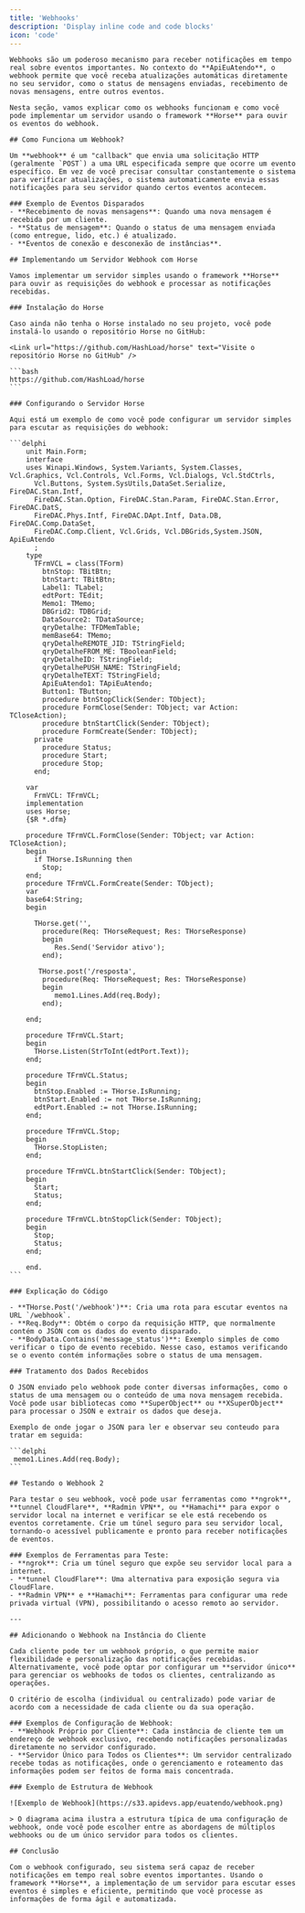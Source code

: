```yaml
---
title: 'Webhooks'
description: 'Display inline code and code blocks'
icon: 'code'
---
```


    Webhooks são um poderoso mecanismo para receber notificações em tempo real sobre eventos importantes. No contexto do **ApiEuAtendo**, o webhook permite que você receba atualizações automáticas diretamente no seu servidor, como o status de mensagens enviadas, recebimento de novas mensagens, entre outros eventos.

    Nesta seção, vamos explicar como os webhooks funcionam e como você pode implementar um servidor usando o framework **Horse** para ouvir os eventos do webhook.

    ## Como Funciona um Webhook?

    Um **webhook** é um "callback" que envia uma solicitação HTTP (geralmente `POST`) a uma URL especificada sempre que ocorre um evento específico. Em vez de você precisar consultar constantemente o sistema para verificar atualizações, o sistema automaticamente envia essas notificações para seu servidor quando certos eventos acontecem.

    ### Exemplo de Eventos Disparados
    - **Recebimento de novas mensagens**: Quando uma nova mensagem é recebida por um cliente.
    - **Status de mensagem**: Quando o status de uma mensagem enviada (como entregue, lido, etc.) é atualizado.
    - **Eventos de conexão e desconexão de instâncias**.

    ## Implementando um Servidor Webhook com Horse

    Vamos implementar um servidor simples usando o framework **Horse** para ouvir as requisições do webhook e processar as notificações recebidas.

    ### Instalação do Horse

    Caso ainda não tenha o Horse instalado no seu projeto, você pode instalá-lo usando o repositório Horse no GitHub:

    <Link url="https://github.com/HashLoad/horse" text="Visite o repositório Horse no GitHub" />

	```bash
    https://github.com/HashLoad/horse
    ```

    ### Configurando o Servidor Horse

    Aqui está um exemplo de como você pode configurar um servidor simples para escutar as requisições do webhook:

    ```delphi
		unit Main.Form;
		interface
		uses Winapi.Windows, System.Variants, System.Classes, Vcl.Graphics, Vcl.Controls, Vcl.Forms, Vcl.Dialogs, Vcl.StdCtrls,
		  Vcl.Buttons, System.SysUtils,DataSet.Serialize, FireDAC.Stan.Intf,
		  FireDAC.Stan.Option, FireDAC.Stan.Param, FireDAC.Stan.Error, FireDAC.DatS,
		  FireDAC.Phys.Intf, FireDAC.DApt.Intf, Data.DB, FireDAC.Comp.DataSet,
		  FireDAC.Comp.Client, Vcl.Grids, Vcl.DBGrids,System.JSON, ApiEuAtendo
		  ;
		type
		  TFrmVCL = class(TForm)
			btnStop: TBitBtn;
			btnStart: TBitBtn;
			Label1: TLabel;
			edtPort: TEdit;
			Memo1: TMemo;
			DBGrid2: TDBGrid;
			DataSource2: TDataSource;
			qryDetalhe: TFDMemTable;
			memBase64: TMemo;
			qryDetalheREMOTE_JID: TStringField;
			qryDetalheFROM_ME: TBooleanField;
			qryDetalheID: TStringField;
			qryDetalhePUSH_NAME: TStringField;
			qryDetalheTEXT: TStringField;
			ApiEuAtendo1: TApiEuAtendo;
			Button1: TButton;
			procedure btnStopClick(Sender: TObject);
			procedure FormClose(Sender: TObject; var Action: TCloseAction);
			procedure btnStartClick(Sender: TObject);
			procedure FormCreate(Sender: TObject);
		  private
			procedure Status;
			procedure Start;
			procedure Stop;
		  end;

		var
		  FrmVCL: TFrmVCL;
		implementation
		uses Horse;
		{$R *.dfm}

		procedure TFrmVCL.FormClose(Sender: TObject; var Action: TCloseAction);
		begin
		  if THorse.IsRunning then
			Stop;
		end;
		procedure TFrmVCL.FormCreate(Sender: TObject);
		var
		base64:String;
		begin

		  THorse.get('',
			procedure(Req: THorseRequest; Res: THorseResponse)
			begin
			   Res.Send('Servidor ativo');
			end);

		   THorse.post('/resposta',
			procedure(Req: THorseRequest; Res: THorseResponse)
			begin
			   memo1.Lines.Add(req.Body);
			end);

		end;

		procedure TFrmVCL.Start;
		begin
		  THorse.Listen(StrToInt(edtPort.Text));
		end;

		procedure TFrmVCL.Status;
		begin
		  btnStop.Enabled := THorse.IsRunning;
		  btnStart.Enabled := not THorse.IsRunning;
		  edtPort.Enabled := not THorse.IsRunning;
		end;

		procedure TFrmVCL.Stop;
		begin
		  THorse.StopListen;
		end;

		procedure TFrmVCL.btnStartClick(Sender: TObject);
		begin
		  Start;
		  Status;
		end;

		procedure TFrmVCL.btnStopClick(Sender: TObject);
		begin
		  Stop;
		  Status;
		end;

		end.
    ```

    ### Explicação do Código

    - **THorse.Post('/webhook')**: Cria uma rota para escutar eventos na URL `/webhook`.
    - **Req.Body**: Obtém o corpo da requisição HTTP, que normalmente contém o JSON com os dados do evento disparado.
    - **BodyData.Contains('message_status')**: Exemplo simples de como verificar o tipo de evento recebido. Nesse caso, estamos verificando se o evento contém informações sobre o status de uma mensagem.

    ### Tratamento dos Dados Recebidos

    O JSON enviado pelo webhook pode conter diversas informações, como o status de uma mensagem ou o conteúdo de uma nova mensagem recebida. Você pode usar bibliotecas como **SuperObject** ou **XSuperObject** para processar o JSON e extrair os dados que deseja.

    Exemplo de onde jogar o JSON para ler e observar seu conteudo para tratar em seguida:

    ```delphi
     memo1.Lines.Add(req.Body);
    ```

    ## Testando o Webhook 2

	Para testar o seu webhook, você pode usar ferramentas como **ngrok**, **tunnel CloudFlare**, **Radmin VPN**, ou **Hamachi** para expor o servidor local na internet e verificar se ele está recebendo os eventos corretamente. Crie um túnel seguro para seu servidor local, tornando-o acessível publicamente e pronto para receber notificações de eventos.

	### Exemplos de Ferramentas para Teste:
	- **ngrok**: Cria um túnel seguro que expõe seu servidor local para a internet.
	- **tunnel CloudFlare**: Uma alternativa para exposição segura via CloudFlare.
	- **Radmin VPN** e **Hamachi**: Ferramentas para configurar uma rede privada virtual (VPN), possibilitando o acesso remoto ao servidor.

	---

	## Adicionando o Webhook na Instância do Cliente

	Cada cliente pode ter um webhook próprio, o que permite maior flexibilidade e personalização das notificações recebidas. Alternativamente, você pode optar por configurar um **servidor único** para gerenciar os webhooks de todos os clientes, centralizando as operações.

	O critério de escolha (individual ou centralizado) pode variar de acordo com a necessidade de cada cliente ou da sua operação.

	### Exemplos de Configuração de Webhook:
	- **Webhook Próprio por Cliente**: Cada instância de cliente tem um endereço de webhook exclusivo, recebendo notificações personalizadas diretamente no servidor configurado.
	- **Servidor Único para Todos os Clientes**: Um servidor centralizado recebe todas as notificações, onde o gerenciamento e roteamento das informações podem ser feitos de forma mais concentrada.

	### Exemplo de Estrutura de Webhook

	![Exemplo de Webhook](https://s33.apidevs.app/euatendo/webhook.png)

	> O diagrama acima ilustra a estrutura típica de uma configuração de webhook, onde você pode escolher entre as abordagens de múltiplos webhooks ou de um único servidor para todos os clientes.

    ## Conclusão

    Com o webhook configurado, seu sistema será capaz de receber notificações em tempo real sobre eventos importantes. Usando o framework **Horse**, a implementação de um servidor para escutar esses eventos é simples e eficiente, permitindo que você processe as informações de forma ágil e automatizada.

